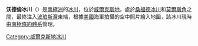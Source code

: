{{coord|66|31|S|130|0|E|display=title}}

'''沃德倫冰川'''（{{lang-en|Waldron Glacier}}）是[[南極洲|南極洲]]的[[冰川|冰川]]，位於[[威爾克斯地|威爾克斯地]]，處於[[桑福德冰川|桑福德冰川]]和[[莫爾斯角|莫爾斯角]]之間，最終注入[[波珀斯灣|波珀斯灣]]東端，根據[[美國|美國]]海軍拍攝的空中照片繪入地圖，該冰川現時由[[南極條約體系|南極條約體系]]管理。

{{DEFAULTSORT:Waldron Glacier}}
[[Category:威爾克斯地冰川|Category:威爾克斯地冰川]]


{{WilkesLand-geo-stub}}